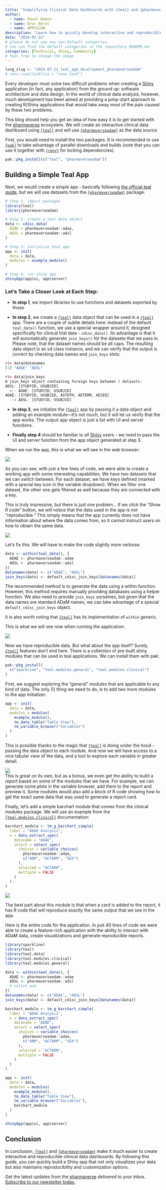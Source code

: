 ```yaml
---
title: "Simplifying Clinical Data Dashboards with {teal} and {pharmaverseadam}"
author:
  - name: Pavel Demin
  - name: Dror Berel
  - name: APPSILON
description: "Learn how to quickly develop interactive and reproducible clinical data dashboards using {teal} and {pharmaverseadam}." # <---- please write a description
date: "2024-07-22"
# please do not use any non-default categories.
# You can find the default categories in the repository README.md
categories: [Technical, Shiny, Community]
# feel free to change the image
---
```


<!--------------- typical setup ----------------->

```r
long_slug <- "2024-07-12_teal_app_development_pharmaverseadam"
# renv::use(lockfile = "renv.lock")
```

<!--------------- post begins here ----------------->

Every developer must solve two difficult problems when creating a [Shiny](https://shiny.posit.co/) application (in fact, any application) from the ground up: software architecture and data design. In the world of clinical data analysis, however, much development has been aimed at providing a jump-start approach to creating R/Shiny applications that would take away most of the pain caused by these two problems.

This blog should help you get an idea of how easy it is to get started with the [pharmaverse](https://pharmaverse.org/) ecosystem. We will create an interactive clinical data dashboard using [`{teal}`](https://insightsengineering.github.io/teal/latest-tag/) and will use [`{pharmaverseadam}`](https://pharmaverse.github.io/pharmaverseadam/) as the data source.

First, you would need to install the two packages. It is recommended to use [`{pak}`](https://pak.r-lib.org/) to take advantage of parallel downloads and builds (note that you can use it together with [`{renv}`](https://rstudio.github.io/renv/articles/renv.html) for locking dependencies).

``` r
pak::pkg_install(c("teal", "pharmaverseadam"))
```

## **Building a Simple Teal App**

Next, we would create a simple app - basically following [the official teal guide](https://insightsengineering.github.io/teal/latest-tag/articles/getting-started-with-teal.html), but we will use datasets from the [`{pharmaverseadam}`](https://github.com/pharmaverse/pharmaverseadam) package.

``` r
# Step 1: import packages
library(teal)
library(pharmaverseadam)

# Step 2: create a teal data object
data <- cdisc_data(
  ADAE = pharmaverseadam::adae,
  ADSL = pharmaverseadam::adsl
)

# Step 3: initialize teal app
app <- init(
  data = data,
  modules = example_module()
)

# Step 4: run shiny app
shinyApp(app$ui, app$server)
```

### **Let’s Take a Closer Look at Each Step:**

-   **In step 1**, we import libraries to use functions and datasets exported by those.

-   **In step 2**, we create a [`{teal}`](https://insightsengineering.github.io/teal/latest-tag/) data object that can be used in a [`{teal}`](https://insightsengineering.github.io/teal/latest-tag/) app. There are a couple of subtle details here: instead of the default `teal_data()` function, we use a special wrapper around it, designed specifically for clinical trial data - `cdisc_data()`. Its advantage is that it will automatically generate `join_keys()` for the datasets that we pass in. Please note, that the dataset names should be all caps. The resulting data object is an s4 class instance, and we can verify that the output is correct by checking data names and `join_keys` slots:

``` r
r$> data@datanames
[1] "ADAE" "ADSL"

r$> data@join_keys
A join_keys object containing foreign keys between 2 datasets:
ADSL: [STUDYID, USUBJID]
  <-- ADAE: [STUDYID, USUBJID]
ADAE: [STUDYID, USUBJID, ASTDTM, AETERM, AESEQ]
  --> ADSL: [STUDYID, USUBJID]
```

-   **In step 3**, we initialize the [`{teal}`](https://insightsengineering.github.io/teal/latest-tag/) app by passing it a data object and adding an example module—it’s not much, but it will let us verify that the app works. The output app object is just a list with UI and server functions.

-   **Finally step 4** should be familiar to all [Shiny](https://shiny.posit.co/) users - we need to pass the UI and server function from the app object generated at step 3.

When we run the app, this is what we will see in the web browser:

![](images/Asset 1.gif)

As you can see, with just a few lines of code, we were able to create a working app with some interesting capabilities. We have two datasets that we can switch between. For each dataset, we have keys defined (marked with a special key icon in the variable dropdown). When we filter one dataset, the other one gets filtered as well because they are connected with a key.

This is truly impressive, but there is just one problem… If we click the “Show R code” button, we will notice that the data used in the app is not “reproducible.” This simply means that the app currently does not have information about where the data comes from, so it cannot instruct users on how to obtain the same data.

![](images/Asset 2.gif)

Let’s fix this. We will have to make the code slightly more verbose:

``` r
data <- within(teal_data(), {
  ADAE <- pharmaverseadam::adae
  ADSL <- pharmaverseadam::adsl
})
datanames(data) <- c("ADAE", "ADSL")
join_keys(data) <- default_cdisc_join_keys[datanames(data)]
```

The recommended method is to generate the data using a within function. However, this method requires manually providing databases using a helper function. We also need to provide `join_keys` ourselves, but given that the data names are standard ADaM names, we can take advantage of a special `default_cdisc_join_keys` object.

It is also worth noting that [`{teal}`](https://insightsengineering.github.io/teal/latest-tag/) has its implementation of `within` generic.

This is what we will see now when running the application:

![](images/Asset 3.gif)

Now we have reproducible data. But what about the app itself? Surely, [`{teal}`](https://insightsengineering.github.io/teal/latest-tag/) features don’t end here. There is a collection of pre-built shiny modules that can be used in teal applications. We can install them with pak:

``` r
pak::pkg_install(
  c("sparkline", "teal.modules.general", "teal.modules.clinical")
)
```

First, we suggest exploring the “general” modules that are applicable to any kind of data. The only (!) thing we need to do, is to add two more modules to the app initializer:

``` r
app <- init(
  data = data,
  modules = modules(
    example_module(),
    tm_data_table("Table View"),
    tm_variable_browser("Variables")
  )
)
```

This is possible thanks to the magic that [`{teal}`](https://insightsengineering.github.io/teal/latest-tag/) is doing under the hood - passing the data object to each module. And now we will have access to a nice tabular view of the data, and a tool to explore each variable in greater detail.

![](images/Asset 4.gif)\
This is great on its own, but as a bonus, we even get the ability to build a report based on some of the modules that we have. For example, we can generate some plots in the variable browser, add them to the report and preview it. Some modules would also add a block of R code showing how to get the exact same data that was used to generate a report card.

Finally, let’s add a simple barchart module that comes from the clinical modules package. We will use an example from the [`{teal.modules.clinical}`](https://github.com/insightsengineering/teal.modules.clinical) documentation:

``` r
barchart_module <- tm_g_barchart_simple(
  label = "ADAE Analysis",
  x = data_extract_spec(
    dataname = "ADAE",
    select = select_spec(
      choices = variable_choices(
        pharmaverseadam::adae,
        c("ARM", "ACTARM", "SEX")
      ),
      selected = "ACTARM",
      multiple = FALSE
    )
  )
)
```

![](images/Asset 5.gif)

The best part about this module is that when a card is added to the report, it has R code that will reproduce exactly the same output that we see in the app.

Here is the entire code for the application. In just 40 lines of code we were able to create a feature-rich application with the ability to interact with ADaM data, create visualizations and generate reproducible reports.

``` r
library(sparkline)
library(teal)
library(teal.data)
library(teal.modules.clinical)
library(teal.modules.general)

data <- within(teal_data(), {
  ADAE <- pharmaverseadam::adae
  ADSL <- pharmaverseadam::adsl
  # nolint end
})
datanames(data) <- c("ADAE", "ADSL")
join_keys(data) <- default_cdisc_join_keys[datanames(data)]

barchart_module <- tm_g_barchart_simple(
  label = "ADAE Analysis",
  x = data_extract_spec(
    dataname = "ADAE",
    select = select_spec(
      choices = variable_choices(
        pharmaverseadam::adae,
        c("ARM", "ACTARM", "SEX")
      ),
      selected = "ACTARM",
      multiple = FALSE
    )
  )
)

app <- init(
  data = data,
  modules = modules(
    example_module(),
    tm_data_table("Table View"),
    tm_variable_browser("Variables"),
    barchart_module
  )
)

shinyApp(app$ui, app$server)
```

## **Conclusion** 

In conclusion, [`{teal}`](https://github.com/insightsengineering/teal) and [`{pharmaverseadam}`](https://github.com/pharmaverse/pharmaverseadam) make it much easier to create interactive and reproducible clinical data dashboards. By following this guide, you can quickly build a Shiny app that not only visualizes your data but also maintains reproducibility and customization options. 

Get the latest updates from the [pharmaverse](https://pharmaverse.org/) delivered to your inbox. [Subscribe to our newsletter today.](https://forms.office.com/e/AJu4xWEGJx)
